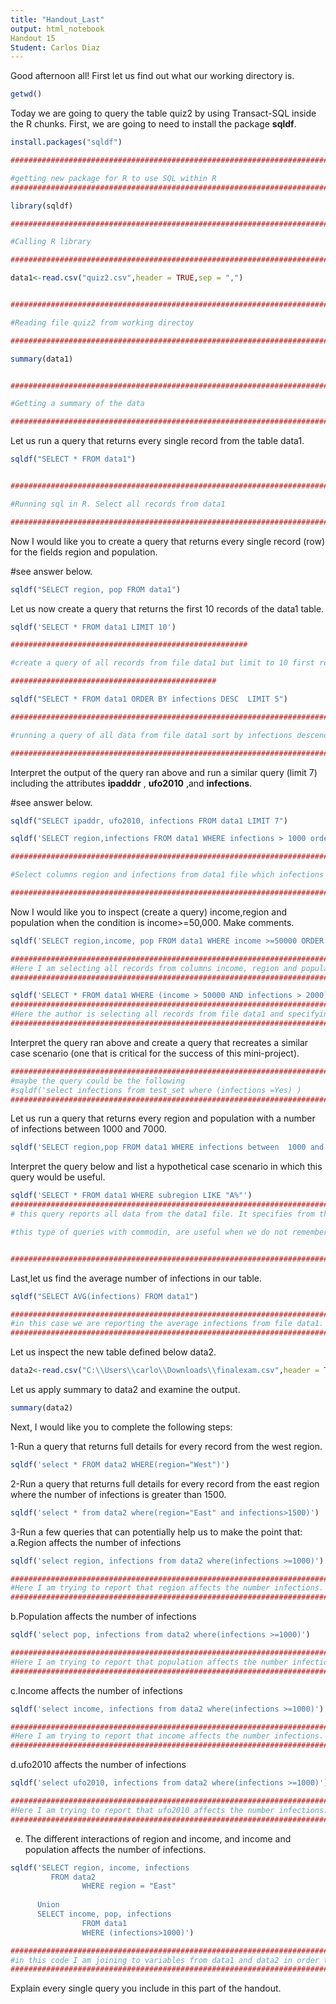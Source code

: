 ---
title: "Handout_Last"
output: html_notebook
Handout 15
Student: Carlos Diaz
---

Good afternoon all! First let us find out what our working directory is.

```{r}
getwd()
```

Today we are going to query the table quiz2 by using Transact-SQL inside the R chunks. First, we are going to need to install the package **sqldf**.

```{r}
install.packages("sqldf")

#########################################################################################

#getting new package for R to use SQL within R
########################################################################################


```


```{r}
library(sqldf)

####################################################################################

#Calling R library

###################################################################################

```


```{r}
data1<-read.csv("quiz2.csv",header = TRUE,sep = ",")


####################################################################################

#Reading file quiz2 from working directoy 

###################################################################################

```


```{r}
summary(data1)


####################################################################################

#Getting a summary of the data

###################################################################################
```

Let us run a query that returns every single record from the table data1.

```{r}
sqldf("SELECT * FROM data1")


####################################################################################

#Running sql in R. Select all records from data1

###################################################################################

```

Now I would like you to create a query that returns every single record (row) for the fields region and population.

#############################################################

#see answer below. 

##############################################################

```{r}

sqldf("SELECT region, pop FROM data1")

```





Let us now create a query that returns the first 10 records of the data1 table.

```{r}
sqldf('SELECT * FROM data1 LIMIT 10')

#####################################################

#create a query of all records from file data1 but limit to 10 first rows

##############################################


```


```{r}
sqldf("SELECT * FROM data1 ORDER BY infections DESC  LIMIT 5")

###############################################################################

#running a query of all data from file data1 sort by infections descending order and limit to the first 5 rows. 

##############################################################################

```

Interpret the output of the query ran above and run a similar query (limit 7) including the attributes **ipadddr** , **ufo2010** ,and **infections**.

################################################################################

#see answer below. 

###############################################################################


```{r}
sqldf("SELECT ipaddr, ufo2010, infections FROM data1 LIMIT 7")
```


```{r}
sqldf('SELECT region,infections FROM data1 WHERE infections > 1000 order by 2 desc')

################################################################################

#Select columns region and infections from data1 file which infections are greater than 1000 sort the result by 2 in descending order. 

###############################################################################


```

Now I would like you to inspect (create a query) income,region and population when the condition is income>=50,000. Make comments.

```{r}
sqldf('SELECT region,income, pop FROM data1 WHERE income >=50000 ORDER BY income')

#####################################################################################
#Here I am selecting all records from columns income, region and population from the file data1 and specifying the output when the income is larger than 50000. I added to order by the income. SQL will order ascending if not specified. 
#####################################################################################
```



```{r}
sqldf('SELECT * FROM data1 WHERE (income > 50000 AND infections > 2000) OR pop > 100000')
#####################################################################################
#Here the author is selecting all records from file data1 and specifying that income must be greater than 50000 and infections above 2000 if any of those conditions do not happened, then display population above 100000. 
#####################################################################################

```

Interpret the query ran above and create a query that recreates a similar case scenario (one that is critical for the success of this mini-project).

```{r}
#####################################################################################
#maybe the query could be the following
#sqldf('select infections from test_set where (infections =Yes) )
#####################################################################################
```



Let us run a query that returns every region and population with a number of infections between 1000 and 7000. 

```{r}
sqldf('SELECT region,pop FROM data1 WHERE infections between  1000 and 7000')
```

Interpret the query below and list a hypothetical case scenario in which this query would be useful.

```{r}
sqldf('SELECT * FROM data1 WHERE subregion LIKE "A%"')
##############################################################################
# this query reports all data from the data1 file. It specifies from the column subregion the records that start with capital A and it does not matter the rest. 

#this type of queries with commodin, are useful when we do not remember the complete name of the record we are looking for. 


#############################################################################
```

Last,let us find the average number of infections in our table.

```{r}
sqldf("SELECT AVG(infections) FROM data1")

################################################################################
#in this case we are reporting the average infections from file data1. 
################################################################################

```

Let us inspect the new table defined below data2.

```{r}
data2<-read.csv("C:\\Users\\carlo\\Downloads\\finalexam.csv",header = TRUE,sep = ",")
```

Let us apply summary to data2 and examine the output.
```{r}
summary(data2)
```

Next, I would like you to complete the following steps:

1-Run a query that returns full details for every record from the west region.

```{r}
sqldf('select * FROM data2 WHERE(region="West")')
```


2-Run a query that returns full details for every record from the east region where the number of infections is greater than 1500.

```{r}
sqldf('select * from data2 where(region="East" and infections>1500)')
```

3-Run a few queries that can potentially help us to make the point that:
   a.Region affects the number of infections
```{r}
sqldf('select region, infections from data2 where(infections >=1000)')

######################################################################################
#Here I am trying to report that region affects the number infections. 
#####################################################################################

```

   
   b.Population affects the number of infections
```{r}
sqldf('select pop, infections from data2 where(infections >=1000)')

######################################################################################
#Here I am trying to report that population affects the number infections. 
#####################################################################################
```

   c.Income affects the number of infections
```{r}
sqldf('select income, infections from data2 where(infections >=1000)')

######################################################################################
#Here I am trying to report that income affects the number infections. 
#####################################################################################
```

   d.ufo2010 affects the number of infections
```{r}
sqldf('select ufo2010, infections from data2 where(infections >=1000)')

######################################################################################
#Here I am trying to report that ufo2010 affects the number infections. 
#####################################################################################
```

   e. The different interactions of region and income, and income and population affects the number of infections.
```{r}
sqldf('SELECT region, income, infections
         FROM data2
                WHERE region = "East"
                
      Union
      SELECT income, pop, infections
                FROM data1 
                WHERE (infections>1000)')

##############################################################################################
#in this code I am joining to variables from data1 and data2 in order to make 2 interactions from 2 different files and demonstrate that region and income affect infections. 
################################################################################################
```
   
   
Explain every single query you include in this part of the handout.



